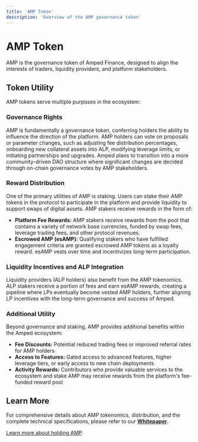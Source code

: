 ```yaml
---
title: 'AMP Token'
description: 'Overview of the AMP governance token'
---
```


# AMP Token

AMP is the governance token of Amped Finance, designed to align the interests of traders, liquidity providers, and platform stakeholders.

## Token Utility

AMP tokens serve multiple purposes in the ecosystem:

### **Governance Rights**

AMP is fundamentally a governance token, conferring holders the ability to influence the direction of the platform. AMP holders can vote on proposals or parameter changes, such as adjusting fee distribution percentages, onboarding new collateral assets into ALP, modifying leverage limits, or initiating partnerships and upgrades. Amped plans to transition into a more community-driven DAO structure where significant changes are decided through on-chain governance votes by AMP stakeholders.

### **Reward Distribution**

One of the primary utilities of AMP is staking. Users can stake their AMP tokens in the protocol to participate in the platform and provide liquidity to support swaps of digital assets. AMP stakers receive rewards in the form of:

- **Platform Fee Rewards:** AMP stakers receive rewards from the pool that contains a variety of network base currencies, funded by swap fees, leverage trading fees, and other protocol revenues.
- **Escrowed AMP (esAMP):** Qualifying stakers who have fulfilled engagement criteria are granted escrowed AMP tokens as a loyalty reward. esAMP vests over time and incentivizes long-term participation.

### **Liquidity Incentives and ALP Integration**

Liquidity providers (ALP holders) also benefit from the AMP tokenomics. ALP stakers receive a portion of fees and earn esAMP rewards, creating a pipeline where LPs eventually become vested AMP holders, further aligning LP incentives with the long-term governance and success of Amped.

### **Additional Utility**

Beyond governance and staking, AMP provides additional benefits within the Amped ecosystem:

- **Fee Discounts:** Potential reduced trading fees or improved referral rates for AMP holders
- **Access to Features:** Gated access to advanced features, higher leverage tiers, or early access to new chain deployments
- **Activity Rewards:** Contributors who provide valuable services to the ecosystem and stake AMP may receive rewards from the platform's fee-funded reward pool

## Learn More

For comprehensive details about AMP tokenomics, distribution, and the complete technical specifications, please refer to our [**Whitepaper**](https://amped.finance/#/whitepaper).

[Learn more about holding AMP](/protocol-tokens/amp/holding-amp) 
